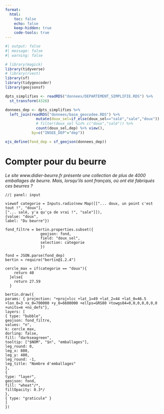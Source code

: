 ```yaml
---
format:
  html:
    toc: false
    echo: false
    keep-hidden: true
    code-tools: true
---
```


```r
#| output: false
#| message: false
#| warning: false

# library(magick)
library(tidyverse)
# library(rvest)
library(sf)
library(tidygeocoder)
library(geojsonsf)

dpts_simplifies <- readRDS("donnees/DEPARTEMENT_SIMPLIFIE.RDS") %>% 
  st_transform(4326)

donnees_dep <- dpts_simplifies %>% 
  left_join(readRDS("donnees/base_geocodee.RDS") %>% 
              mutate(doux_sel=if_else(doux_sel=="salé","sale","doux")) %>% 
              # filter(doux_sel %in% c("doux","salé")) %>% 
              count(doux_sel,dep) %>% view(),
            by=c("INSEE_DEP"="dep"))

ojs_define(fond_dep = sf_geojson(donnees_dep))
```

# Compter pour du beurre

*Le site www.didier-beurre.fr présente une collection de plus de 4000 emballages de beurre. Mais, lorsqu'ils sont français, où ont été fabriqués ces beurres ?*

```ojs
//| panel: input

viewof categorie = Inputs.radio(new Map([["... doux, un point c'est tout !", "doux"],
["... salé, y'a qu'ça de vrai !", "sale"]]),
{value: "doux",
label: "Du beurre"})

```

```ojs

fond_filtre = bertin.properties.subset({
                geojson: fond,
                field: "doux_sel",
                selection: categorie
                })

```

```ojs

fond = JSON.parse(fond_dep)
bertin = require("bertin@1.2.4")

```

```ojs
cercle_max = if(categorie == "doux"){
    return 40
  }else{
    return 27.59
  }
```

```ojs
bertin.draw({
params: { projection: "+proj=lcc +lat_1=49 +lat_2=44 +lat_0=46.5 +lon_0=3 +x_0=700000 +y_0=6600000 +ellps=GRS80 +towgs84=0,0,0,0,0,0,0 +units=m +no_defs"},
layers: [
{ type: "bubble",
geojson: fond_filtre,
values: "n",
k: cercle_max,
dorling: false,
fill: "darkseagreen",
tooltip: ["$NOM", "$n", "emballages"],
leg_round: 0,
leg_x: 800,
leg_y: 400,
leg_round: -1,
leg_title: "Nombre d'emballages"
},
{
type: "layer",
geojson: fond,
fill: "wheat"/*,
fillOpacity: 0.3*/
},
{ type: "graticule" }
]
})



```